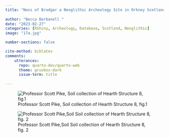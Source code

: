 ---
title: "Ness of Brodgar a Neoglithic Archeology Site in Orkney Scotland"
 
author: "Becca Barbanell "
date: "2023-02-27"
categories: [RShiny, Archeology, Database, Scotland, Neoglithic]
image: "17a.jpg"

number-sections: false

cite-method: biblatex
comments: 
    utterances: 
      repo: quarto-dev/quarto-web
      theme: gruvbox-dark
      issue-term: title
      
---



![Professor Scott Pike, Soil collection of Hearth Structure 8, fig.1](17a.jpg)



![Professor Scott Pike,Soil Soil collection of Hearth Structure 8, fig. 2](19aa.jpg)

